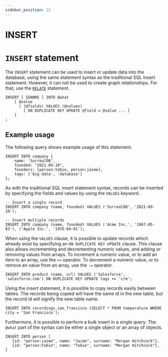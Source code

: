 ```yaml
---
sidebar_position: 12
---
```


# INSERT

# `INSERT` statement

The `INSERT` statement can be used to insert or update data into the database, using the same statement syntax as the traditional SQL Insert statement. However, it can not be used to create graph relationships. For that, use the [`RELATE`](/docs/nightly/surrealql/statements/relate) statement.

```surql title="SurrealQL Syntax"
INSERT [ IGNORE ] INTO @what
	[ @value
	  | (@fields) VALUES (@values)
		[ ON DUPLICATE KEY UPDATE @field = @value ... ]
	]
;
```

## Example usage

The following query shows example usage of this statement.

```surql 
INSERT INTO company {
	name: 'SurrealDB',
	founded: "2021-09-10",
	founders: [person:tobie, person:jaime],
	tags: ['big data', 'database']
};
```
As with the traditional SQL insert statement syntax, records can be inserted by specifying the fields and values by using the `VALUES` keyword.

```surql
-- Insert a single record
INSERT INTO company (name, founded) VALUES ('SurrealDB', '2021-09-10');

-- Insert multiple records
INSERT INTO company (name, founded) VALUES ('Acme Inc.', '1967-05-03'), ('Apple Inc.', '1976-04-01');
```
When using the `VALUES` clause, it is possible to update records which already exist by specifying an `ON DUPLICATE KEY UPDATE` clause. This clause also allows incrementing and decrementing numeric values, and adding or removing values from arrays. To increment a numeric value, or to add an item to an array, use the `+=` operator. To decrement a numeric value, or to remove an value from an array, use the `-=` operator.

```surql
INSERT INTO product (name, url) VALUES ('Salesforce', 'salesforce.com') ON DUPLICATE KEY UPDATE tags += 'crm';
```

Using the insert statement, it is possible to copy records easily between tables. The records being copied will have the same id in the new table, but the record id will signify the new table name.

```surql
INSERT INTO recordings_san_francisco (SELECT * FROM temperature WHERE city = 'San Francisco');
```

Furthermore, it is possible to perform a bulk insert in a single query. The `@what` part of the syntax can be either a single object or an array of objects.

```surql
INSERT INTO person [
   {id: "person:jaime", name: "Jaime", surname: "Morgan Hitchcock"},
   {id: "person:tobie", name: "Tobie", surname: "Morgan Hitchcock"},
]
```
